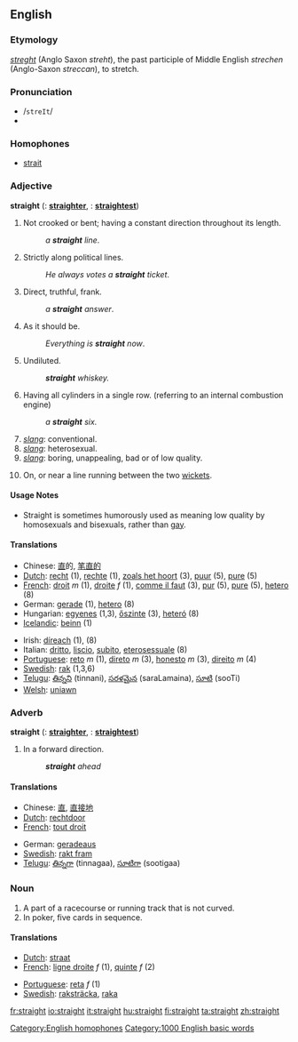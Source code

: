 ==English==

===Etymology===
{{ME.}} ''[[streght]]'' (Anglo Saxon ''streht''), the past participle of Middle English ''strechen'' (Anglo-Saxon ''streccan''), to stretch.

===Pronunciation===
* /<tt>streIt</tt>/
*{{audio|en-us-straight.ogg|Audio (US)}}

===Homophones===
* [[strait]]

===Adjective===
'''straight'''  ({{compar}}: '''[[straighter]]''', {{superl}}: '''[[straightest]]''')

# Not crooked or bent; having a constant direction throughout its length.
#: ''a '''straight''' line''.
# Strictly along political lines.
#: ''He always votes a '''straight''' ticket''.
# Direct, truthful, frank.
#: ''a '''straight''' answer''.
# As it should be.
#: ''Everything is '''straight''' now''.
# Undiluted.
#: '''''straight''' whiskey.''
# Having all cylinders in a single row. (referring to an internal combustion engine)
#: ''a '''straight''' six.''
# ''[[slang]]'': conventional.
# ''[[slang]]'': heterosexual.
# ''[[slang]]'': boring, unappealing, bad or of low quality.
# {{cricket}} On, or near a line running between the two [[wicket]]s.

====Usage Notes====
* Straight is sometimes humorously used as meaning low quality by homosexuals and bisexuals, rather than [[gay]].

====Translations====

{{top}}
* Chinese: [[直]]的, [[笔直的]]
* [[Dutch]]: [[recht]] (1), [[rechte]] (1), [[zoals het hoort]] (3), [[puur]] (5), [[pure]] (5)
* [[French]]: [[droit]] ''m'' (1), [[droite]] ''f'' (1), [[comme il faut]] (3), [[pur]] (5), [[pure]] (5), [[hetero]] (8)
* German: [[gerade]] (1), [[hetero]] (8)
* Hungarian: [[egyenes]] (1,3), [[őszinte]] (3), [[heteró]] (8)
* [[w:Icelandic language|Icelandic]]: [[beinn]] (1)
{{mid}}
* Irish: [[díreach]] (1), (8)
* Italian: [[dritto]], [[liscio]], [[subito]], [[eterosessuale]] (8)
* [[Portuguese]]: [[reto]] ''m'' (1), [[direto]] ''m'' (3), [[honesto]] ''m'' (3), [[direito]] ''m'' (4)
* [[Swedish]]: [[rak]] (1,3,6)
*[[Telugu]]: [[తిన్నని]] (tinnani), [[సరళమైన]] (saraLamaina), [[సూటి]] (sooTi)
* [[Welsh]]: [[uniawn]]
{{bottom}}

===Adverb===
'''straight'''  ({{compar}}: '''[[straighter]]''', {{superl}}: '''[[straightest]]''')

# In a forward direction.
#: '''''straight''' ahead''

====Translations====

{{top}}
* Chinese: [[直]], [[直接地]]
* [[Dutch]]: [[rechtdoor]]
* [[French]]: [[tout droit]]
{{mid}}
* German: [[geradeaus]]
* [[Swedish]]: [[rakt fram]]
*[[Telugu]]: [[తిన్నగా]] (tinnagaa), [[సూటిగా]] (sootigaa)
{{bottom}}

===Noun===
{{en-noun-reg}}

# A part of a racecourse or running track that is not curved.
# In poker, five cards in sequence.

====Translations====

{{top}}
* [[Dutch]]: [[straat]]
* [[French]]: [[ligne droite]] ''f'' (1), [[quinte]] ''f'' (2)
{{mid}}
* [[Portuguese]]: [[reta]] ''f'' (1)
* [[Swedish]]: [[raksträcka]], [[raka]]
{{bottom}}

[[Category:English homophones]]
[[Category:1000 English basic words]]

[[fr:straight]]
[[io:straight]]
[[it:straight]]
[[hu:straight]]
[[fi:straight]]
[[ta:straight]]
[[zh:straight]]